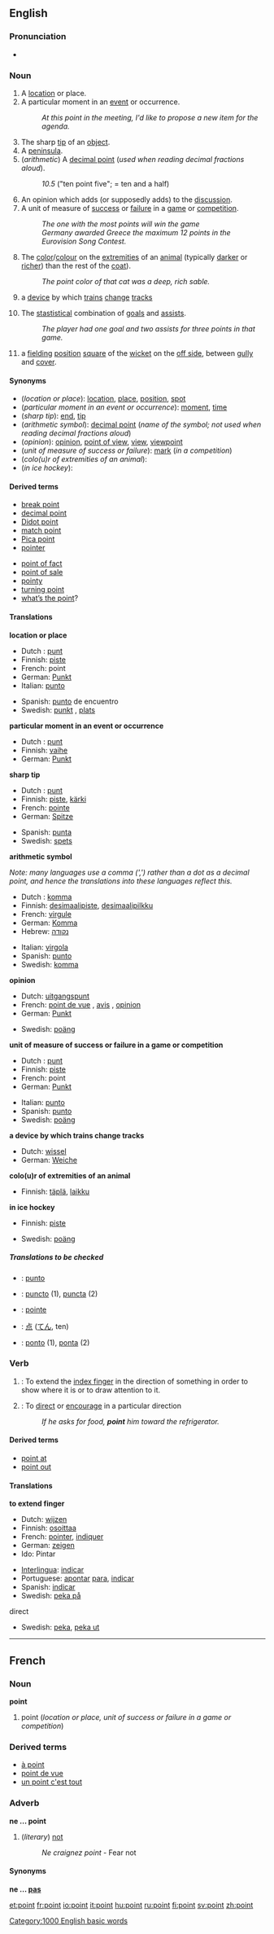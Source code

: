 ==English==

{{rank|number|alone|body|345|point|letter|become|became}}

===Pronunciation===
*{{audio|en-us-point.ogg|Audio (US)}}

===Noun===
{{en-noun-reg}}

# A [[location]] or place.
# A particular moment in an [[event]] or occurrence.
#:''At this point in the meeting, I'd like to propose a new item for the agenda.''
# The sharp [[tip]] of an [[object]].
# A [[peninsula]].
# (''arithmetic'') A [[decimal point]] (''used when reading decimal fractions aloud'').
#:''10.5'' ("ten point five"; = ten and a half)
# An opinion which adds (or supposedly adds) to the [[discussion]].
# A unit of measure of [[success]] or [[failure]] in a [[game]] or [[competition]].
#:''The one with the most points will win the game''
#:''Germany awarded Greece the maximum 12 points in the Eurovision Song Contest.''
# The [[color]]/[[colour]] on the [[extremities]] of an [[animal]] (typically [[dark]]er or [[rich]]er) than the rest of the [[coat]]).
#:''The point color of that cat was a deep, rich sable.'' 
#a [[device]] by which [[train]]s [[change]] [[track]]s
# {{Icehockey}} The [[stastistical]] combination of [[goal]]s and [[assist]]s.
#:''The player had one goal and two assists for three points in that game.''
# {{cricket}} a [[fielding]] [[position]] [[square]] of the [[wicket]] on the [[off side]], between [[gully]] and [[cover]].

====Synonyms====
*(''location or place''): [[location]], [[place]], [[position]], [[spot]]
*(''particular moment in an event or occurrence''): [[moment]], [[time]]
*(''sharp tip''): [[end]], [[tip]]
*(''arithmetic symbol''): [[decimal point]] (''name of the symbol; not used when reading  decimal fractions aloud'')
*(''opinion''): [[opinion]], [[point of view]], [[view]], [[viewpoint]]
*(''unit of measure of success or failure''): [[mark]] (''in a competition'')
*(''colo(u)r of extremities of an animal''):
*(''in ice hockey''):

====Derived terms====
{{top}}
*[[break point]]
*[[decimal point]]
*[[Didot point]]
*[[match point]]
*[[Pica point]]
*[[pointer]]
{{mid}}
*[[point of fact]]
*[[point of sale]]
*[[pointy]]
*[[turning point]]
*[[what's the point|what’s the point]]?
{{bottom}}

====Translations====

'''location or place'''
{{top}}
*Dutch : [[punt]] {{n}}
*Finnish: [[piste]]
*French: point {{m}}
*German: [[Punkt]] {{m}}
*Italian: [[punto]] {{m}}
{{mid}}
*Spanish: [[punto]] de encuentro
*Swedish: [[punkt]] {{c}}, [[plats]] {{c}}
{{bottom}}
 
'''particular moment in an event or occurrence'''
{{top}}
*Dutch : [[punt]] {{n}}
*Finnish: [[vaihe]]
*German: [[Punkt]] {{m}}
{{mid}}
{{bottom}}
 
'''sharp tip'''
{{top}}
*Dutch : [[punt]] {{n}}
*Finnish: [[piste]], [[kärki]]
*French: [[pointe]] {{f}}
*German: [[Spitze]] {{f}}
{{mid}}
*Spanish: [[punta]] {{f}}
*Swedish: [[spets]] {{c}}
{{bottom}}
 
'''arithmetic symbol'''
 
''Note: many languages use a comma (',') rather than a dot as a decimal point, and hence the translations into these languages reflect this.''
{{top}}
*Dutch : [[komma]] {{n}}
*Finnish: [[desimaalipiste]], [[desimaalipilkku]]
*French: [[virgule]] {{f}}
*German: [[Komma]] {{m}}
*Hebrew: [[נקודה]] {{f}}
{{mid}}
*Italian: [[virgola]] {{f}}
*Spanish: [[punto]]
*Swedish: [[komma]] {{c}}
{{bottom}}
 
'''opinion'''
{{top}}
*Dutch: [[uitgangspunt]] {{n}}
*French: [[point de vue]] {{m}}, [[avis]] {{m}}, [[opinion#French|opinion]] {{f}}
*German: [[Punkt]] {{m}}
{{mid}}
*Swedish: [[poäng]] {{c}}
{{bottom}}
 
'''unit of measure of success or failure in a game or competition'''
{{top}}
*Dutch : [[punt]] {{n}}
*Finnish: [[piste]]
*French: point {{m}}
*German: [[Punkt]] {{m}}
{{mid}}
*Italian: [[punto]] {{m}}
*Spanish: [[punto]]
*Swedish: [[poäng]] {{n}}
{{bottom}}

'''a device by which trains change tracks'''
{{top}}
*Dutch: [[wissel]]
*German: [[Weiche]] {{f}}
{{mid}}
{{bottom}}

'''colo(u)r of extremities of an animal'''
{{top}}
*Finnish: [[täplä]], [[laikku]]
{{mid}}
{{bottom}}
 
'''in ice hockey'''
{{top}}
*Finnish: [[piste]]
{{mid}}
*Swedish: [[poäng]] {{n}}
{{bottom}}
 
=====Translations to be checked=====
<!--Remove this section once all of the translations below have been moved into
the tables above.-->
{{checktrans}}

*{{ttbc|Ido}}: [[punto]]
*{{ttbc|Interlingua}}: [[puncto]] (1), [[puncta]] (2)
*{{ttbc|Irish}}: [[pointe]]
*{{ttbc|Japanese}}: [[点]] ([[てん]], ten)
*{{ttbc|Portuguese}}: [[ponto]] {{m}} (1), [[ponta]] {{f}} (2)

===Verb===
{{en-infl-reg-consonant|point||}}

# {{intransitive}}: To extend the [[index finger]] in the direction of something in order to show where it is or to draw attention to it.
# {{transitive}}: To [[direct]] or [[encourage]] in a particular direction
#:''If he asks for food, '''point''' him toward the refrigerator.''

====Derived terms====
*[[point at]]
*[[point out]]

====Translations====

'''to extend finger'''
{{top}}
*Dutch: [[wijzen]]
*Finnish: [[osoittaa]]
*French: [[pointer]], [[indiquer]]
*German: [[zeigen]]
*Ido: Pintar
{{mid}}
*[[Interlingua]]: [[indicar]]
*Portuguese: [[apontar]] [[para]], [[indicar]]
*Spanish: [[indicar]]
*Swedish: [[peka på]]
{{bottom}}

;direct
*Swedish: [[peka]], [[peka ut]]
----

==French==
===Noun===
'''point''' {{m}}

#point (''location or place, unit of success or failure in a game or competition'')

===Derived terms===
*[[à point]]
*[[point de vue]]
*[[un point c'est tout]]

===Adverb===
'''ne ... point'''

#(''literary'') [[not]]
#:''Ne craignez point'' - Fear not

====Synonyms====
'''ne ... [[pas]]'''

[[Category:1000 English basic words]]

[[et:point]]
[[fr:point]]
[[io:point]]
[[it:point]]
[[hu:point]]
[[ru:point]]
[[fi:point]]
[[sv:point]]
[[zh:point]]